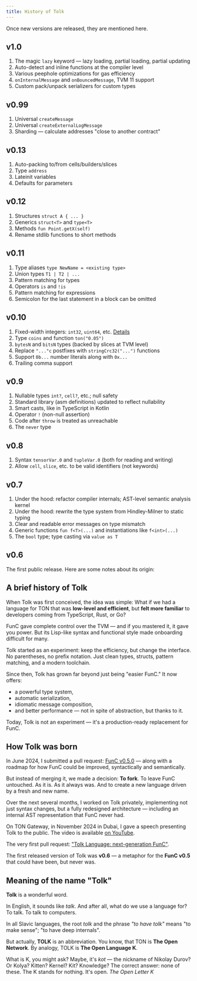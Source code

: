 ```yaml
---
title: History of Tolk
---
```


Once new versions are released, they are mentioned here.

## v1.0

1. The magic `lazy` keyword — lazy loading, partial loading, partial updating
2. Auto-detect and inline functions at the compiler level
3. Various peephole optimizations for gas efficiency
4. `onInternalMessage` and `onBouncedMessage`, TVM 11 support
5. Custom pack/unpack serializers for custom types

## v0.99

1. Universal `createMessage`
2. Universal `createExternalLogMessage`
3. Sharding — calculate addresses "close to another contract"

## v0.13

1. Auto-packing to/from cells/builders/slices
2. Type `address`
3. Lateinit variables
4. Defaults for parameters

## v0.12

1. Structures `struct A { ... }`
2. Generics `struct<T>` and `type<T>`
3. Methods `fun Point.getX(self)`
4. Rename stdlib functions to short methods

## v0.11

1. Type aliases `type NewName = <existing type>`
2. Union types `T1 | T2 | ...`
3. Pattern matching for types
4. Operators `is` and `!is`
5. Pattern matching for expressions
6. Semicolon for the last statement in a block can be omitted

## v0.10

1. Fixed-width integers: `int32`, `uint64`, etc. [Details](https://github.com/ton-blockchain/ton/pull/1559)
2. Type `coins` and function `ton("0.05")`
3. `bytesN` and `bitsN` types (backed by slices at TVM level)
4. Replace `"..."c` postfixes with `stringCrc32("...")` functions
5. Support `0b...` number literals along with `0x...`
6. Trailing comma support

## v0.9

1. Nullable types `int?`, `cell?`, etc.; null safety
2. Standard library (asm definitions) updated to reflect nullability
3. Smart casts, like in TypeScript in Kotlin
4. Operator `!` (non-null assertion)
5. Code after `throw` is treated as unreachable
6. The `never` type

## v0.8

1. Syntax `tensorVar.0` and `tupleVar.0` (both for reading and writing)
2. Allow `cell`, `slice`, etc. to be valid identifiers (not keywords)

## v0.7

1. Under the hood: refactor compiler internals; AST-level semantic analysis kernel
2. Under the hood: rewrite the type system from Hindley-Milner to static typing
3. Clear and readable error messages on type mismatch
4. Generic functions `fun f<T>(...)` and instantiations like `f<int>(...)`
5. The `bool` type; type casting via `value as T`

## v0.6

The first public release. Here are some notes about its origin:

## A brief history of Tolk

When Tolk was first conceived, the idea was simple:
What if we had a language for TON that was **low-level and efficient**, but **felt more familiar** to developers coming from TypeScript, Rust, or Go?

FunC gave complete control over the TVM — and if you mastered it, it gave you power.
But its Lisp-like syntax and functional style made onboarding difficult for many.

Tolk started as an experiment: keep the efficiency, but change the interface.
No parentheses, no prefix notation. Just clean types, structs, pattern matching, and a modern toolchain.

Since then, Tolk has grown far beyond just being "easier FunC." It now offers:

- a powerful type system,
- automatic serialization,
- idiomatic message composition,
- and better performance — not in spite of abstraction, but thanks to it.

Today, Tolk is not an experiment — it's a production-ready replacement for FunC.

## How Tolk was born

In June 2024, I submitted a pull request: [FunC v0.5.0](https://github.com/ton-blockchain/ton/pull/1026) — along with a roadmap for how FunC could be improved, syntactically and semantically.

But instead of merging it, we made a decision: **To fork**.
To leave FunC untouched. As it is. As it always was. And to create a new language driven by a fresh and new name.

Over the next several months, I worked on Tolk privately, implementing not just syntax changes,
but a fully redesigned architecture — including an internal AST representation that FunC never had.

On TON Gateway, in November 2024 in Dubai, I gave a speech presenting Tolk to the public.
The video is available [on YouTube](https://www.youtube.com/watch?v=Frq-HUYGdbI).

The very first pull request: ["Tolk Language: next-generation FunC"](https://github.com/ton-blockchain/ton/pull/1345).

The first released version of Tolk was **v0.6** — a metaphor for the **FunC v0.5** that could have been, but never was.

## Meaning of the name "Tolk"

**Tolk** is a wonderful word.

In English, it sounds like _talk_. And after all, what do we use a language for? To talk. To talk to computers.

In all Slavic languages, the root _tolk_ and the phrase _"to have tolk"_ means "to make sense"; "to have deep internals".

But actually, **TOLK** is an abbreviation.
You know, that TON is **The Open Network**.
By analogy, TOLK is **The Open Language K**.

What is K, you might ask? Maybe, it's _kot_ — the nickname of Nikolay Durov? Or Kolya? Kitten? Kernel? Kit? Knowledge?
The correct answer: none of these. The K stands for nothing. It's open.
_The Open Letter K_
